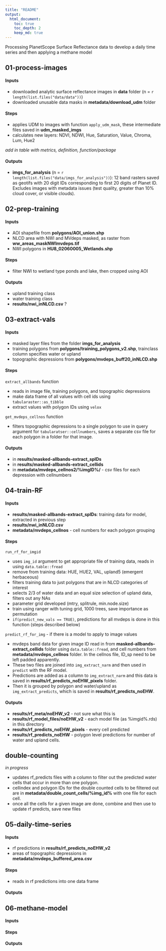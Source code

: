 ```yaml
---
title: "README"
output:
  html_document:
    toc: true
    toc_depth: 2
    keep_md: true
---
```


Processing PlanetScope Surface Reflectance data to develop a daily time series and then applying a methane model

## 01-process-images

#### Inputs

* downloaded analytic surface reflectance images in **data** folder (n = `r length(list.files("data/data"))`)
* downloaded unusable data masks in **metadata/download_udm** folder

#### Steps

* applies UDM to images with function `apply_udm_mask`, these intermediate files saved in **udm_masked_imgs**
* calculates new layers: NDVI, NDWI, Hue, Saturation, Value, Chroma, Lum, Hue2

*add in table with metrics, definition, function/package*

#### Outputs

* **imgs_for_analysis** (n = `r length(list.files("data/imgs_for_analysis"))`): 12 band rasters saved as geotifs with 20 digit IDs corresponding to first 20 digits of Planet ID. Excludes images with metadata issues (test quality, greater than 10% cloud cover, or visible clouds). 

## 02-prep-training

#### Inputs

* AOI shapefile from **polygons/AOI_union.shp**
* NLCD area with NWI and MVdeps masked, as raster from **ww_areas_maskNWImvdeps.tif**
* NWI polygons in **HU8_02060005_Wetlands.shp**

#### Steps

* filter NWI to wetland type ponds and lake, then cropped using AOI

#### Outputs

* upland training class
* water training class
* **results/nwi_inNLCD.csv** ?

## 03-extract-vals

#### Inputs

* masked layer files from the folder **imgs_for_analysis**
* training polygons from **polygons/training_polygons_v2.shp**, trainclass column specifies water or upland
* topographic depressions from **polygons/mvdeps_buff20_inNLCD.shp**

#### Steps

`extract_allbands` function

* reads in image file, training polygons, and topographic depressions
* make data frame of all values with cell ids using `tabularaster::as_tibble`
* extract values with polygon IDs using `velox`

`get_mvdeps_cellnos` function

* filters topographic depressions to a single polygon to use in query argument for `tabularatser::cellnumbers`, saves a separate csv file for each polygon in a folder for that image. 

#### Outputs

* in **results/masked-allbands-extract_spIDs**
* in **results/masked-allbands-extract_cellids**
* in **metadata/mvdeps_cellnos2/%imgID%/** - csv files for each depression with cellnumbers

## 04-train-RF

#### Inputs

* **results/masked-allbands-extract_spIDs**: training data for model, extracted in previous step
* **results/nwi_inNLCD.csv**
* **metadata/mvdeps_cellnos** - cell numbers for each polygon grouping

#### Steps

`run_rf_for_imgid`

* uses `img_id` argument to get appropriate file of training data, reads in using `data.table::fread`
* remove from training data: HUE, HUE2, VAL, upland5 (emergent herbaceous)
* filters training data to just polygons that are in NLCD categories of interest
* selects 2/3 of water data and an equal size selection of upland data, filters out any NAs
* parameter grid developed (mtry, splitrule, min.node.size)
* train using ranger with tuning grid, 1000 trees, save importance as permutation
* `if(predict_new_vals == TRUE)`, predictions for all mvdeps is done in this function (steps described below)

`predict_rf_for_img` - if there is a model to apply to image values

* mvdeps band data for given image ID read in from **masked-allbands-extract_cellids** folder using `data.table::fread`, and cell numbers from **metadata/mvdeps_cellnos** folder. In the cellnos file, ID_sp need to be left padded apparently. 
* These two files are joined into `img_extract_narm` and then used in `predict` with the RF model. 
* Predictions are added as a column to `img_extract_narm` and this data is saved in **results/rf_predicts_noEHW_pixels** folder.
* Then it is grouped by polygon and water/upland as `img_extract_predicts`, which is saved in **results/rf_predicts_noEHW**. 

#### Outputs

* **results/rf_meta/noEHW_v2** - not sure what this is
* **results/rf_model_files/noEHW_v2** - each model file (as %imgid%.rds) in this directory
* **results/rf_predicts_noEHW_pixels** - every cell predicted
* **results/rf_predicts_noEHW** - polygon level predictions for number of water and upland cells. 

## double-counting

*in progress*

* updates rf_predicts files with a column to filter out the predicted water cells that occur in more than one polygon. 
* cellindex and polygon IDs for the double counted cells to be filtered out are in **metadata/double_count_cells/%img_id%** with one file for each cell. 
* once all the cells for a given image are done, combine and then use to update rf predicts, save new files


## 05-daily-time-series

#### Inputs

* rf predictions in **results/rf_predicts_noEHW_v2**
* areas of topographic depressions in **metadata/mvdeps_buffered_area.csv**

#### Steps

* reads in rf predictions into one data frame

#### Outputs

## 06-methane-model

#### Inputs

#### Steps

#### Outputs